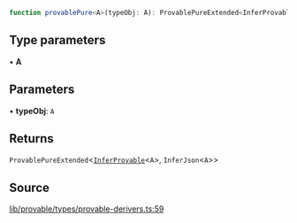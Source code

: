 ```ts
function provablePure<A>(typeObj: A): ProvablePureExtended<InferProvable<A>, InferJson<A>>
```

## Type parameters

• **A**

## Parameters

• **typeObj**: `A`

## Returns

`ProvablePureExtended`\<[`InferProvable`](../type-aliases/InferProvable.mdx)\<`A`\>, `InferJson`\<`A`\>\>

## Source

[lib/provable/types/provable-derivers.ts:59](https://github.com/o1-labs/o1js/blob/081e48fe103a96db7083cdaea72a409cca3182c3/src/lib/provable/types/provable-derivers.ts#L59)
